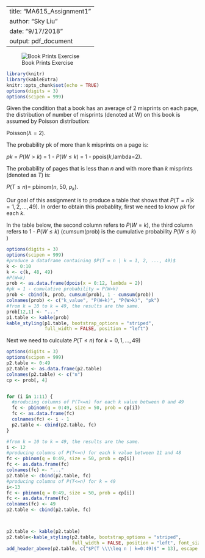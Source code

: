 
---
title: "MA615_Assignment1"
author: "Sky Liu"
date: "9/17/2018"
output: pdf_document
---




\centering
![Book Prints Exercise](book.png){.callout}
\raggedright
\clearpage






```r
library(knitr)
library(kableExtra)
knitr::opts_chunk$set(echo = TRUE)
options(digits = 3)
options(scipen = 999)
```





\vspace{.3in}

Given the condition that a book has an average of 2 misprints on each page, the distribution of number of misprints (denoted at W) on this book is assumed by Poisson distribution: 

Poisson$(\lambda = 2)$. 



\vspace{.1in}

The probability pk of more than k misprints on a page is:

$pk$ = $P(W>k)$ = 1 - $P(W \leq k)$ = 1 - ppois($k$,lambda=2). 

\vspace{.1in}

The probability of pages that is less than $n$ and with more than $k$ misprints (denoted as $T$) is:  

$P(T \leq n) =$ pbinom($n$, 50, $p_k$). 

\vspace{.1in}

Our goal of this assignment is to produce a table that shows that $P(T = n | k = 1, 2, ..., 49)$. 
In order to obtain this probablity, first we need to know $pk$ for each $k$.

In the table below, the second column refers to $P(W = k)$, the third column refers to 1 - $P(W \leq k)$ (cumsum(prob)  is the cumulative probability $P(W \leq k)$ ) 

```r
options(digits = 3)
options(scipen = 999)
#produce a dataframe containing $P(T = n | k = 1, 2, ..., 49)$
k <- 0:10
k <- c(k, 48, 49)
#P(W=k)
prob <- as.data.frame(dpois(x = 0:12, lambda = 2)) 
#pk = 1 - cumulative probability = P(W>k)
prob <- cbind(k, prob, cumsum(prob), 1 - cumsum(prob)) 
colnames(prob) <- c("k_value", "P(W=k)", "P(W>k)", "pk")
#from k = 10 to k = 49, the results are the same.
prob[12,1] <- "..."
p1.table <- kable(prob)
kable_styling(p1.table, bootstrap_options = "striped", 
              full_width = FALSE, position = "left")
```

\vspace{1.5in}

Next we need to culculate $P(T \leq n)$ for $k=0,1,...,49$)

```r
options(digits = 3)
options(scipen = 999)
p2.table <- 0:49
p2.table <- as.data.frame(p2.table)
colnames(p2.table) <- c("n")
cp <- prob[, 4]


for (i in 1:11) {
  #producing columns of P(T<=n) for each k value between 0 and 49
  fc <- pbinom(q = 0:49, size = 50, prob = cp[i]) 
  fc <- as.data.frame(fc)
  colnames(fc) <- i - 1
  p2.table <- cbind(p2.table, fc)
}

#from k = 10 to k = 49, the results are the same.
i <- 12 
#producing columns of P(T<=n) for each k value between 11 and 48
fc <- pbinom(q = 0:49, size = 50, prob = cp[i]) 
fc <- as.data.frame(fc)
colnames(fc) <- "..."
p2.table <- cbind(p2.table, fc)
#producing columns of P(T<=n) for k = 49
i<-13
fc <- pbinom(q = 0:49, size = 50, prob = cp[i]) 
fc <- as.data.frame(fc)
colnames(fc) <- 49
p2.table <- cbind(p2.table, fc)



p2.table <- kable(p2.table)
p2.table<-kable_styling(p2.table, bootstrap_options = "striped", 
                        full_width = FALSE, position = "left", font_size = 8)
add_header_above(p2.table, c("$P(T \\\\leq n | k=0:49)$" = 13), escape = FALSE)
```






